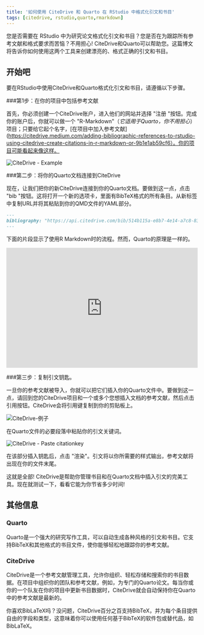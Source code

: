 ```yaml
---
title: '如何使用 CiteDrive 和 Quarto 在 RStudio 中格式化引文和书目'
tags: [citedrive, rstudio,quarto,rmarkdown]
---
```




您是否需要在 RStudio 中为研究论文格式化引文和书目？您是否在为跟踪所有参考文献和格式要求而苦恼？不用担心! CiteDrive和Quarto可以帮助您。这篇博文将告诉你如何使用这两个工具来创建漂亮的、格式正确的引文和书目。


<CiteDrive /> 

## 开始吧

要在RStudio中使用CiteDrive和Quarto格式化引文和书目，请遵循以下步骤。


###第1步：在你的项目中包括参考文献

首先，你必须创建一个CiteDrive账户，进入他们的网站并选择 "注册 "按钮。完成你的账户后，你就可以做一个 "R-Markdown"（*它适用于Quarto，你不用担心*）项目；只要给它起个名字，[在项目中加入参考文献](https://citedrive.medium.com/adding-bibliographic-references-to-rstudio-using-citedrive-create-citations-in-r-markdown-or-9b1e1ab59cf6）。你的项目可能看起来像这样。

![CiteDrive - Example](@assets/images/tutorial/citedrive_project_example.png)

###第二步：将你的Quarto文档连接到CiteDrive

现在，让我们把你的新CiteDrive连接到你的Quarto文档。要做到这一点，点击 "bib "按钮。这将打开一个新的选项卡，里面有BibTeX格式的所有条目。从新标签中复制URL并将其粘贴到你的QMD文件的YAML部分。


````md
---
bibliography: "https://api.citedrive.com/bib/514b115a-e8b7-4e14-a7c8-83e88337ad12/references.bib?x=eyJpZCI6ICI1MTRiFTE1YS1lOGI3LTRlMTQtYTdjOC04M2U4ODMzN2FkMTIiLCAidXNlciI6ICI5NzgiLCAic2lnbmF0dXJlIjogIjBkZDgzNGM1NDg2YzE2MTRhYTUzZDAyNmI1YjFhZjgxNTg3ODc4NDQ3Yzk1ODQ1ZWI2ZTA5UTQ5YTFlNDdlMGIifQ==.bib"
---
````

下面的片段显示了使用R Markdown时的流程。然而，Quarto的原理是一样的。

<iframe width="100%" height="315" src="https://www.youtube.com/embed/7ON96F0GD-Y" title="YouTube" frameborder="0" allow="accelerometer; autoplay; clipboard-write; encrypted-media; gyroscope; picture-in-picture" allowfullscreen></iframe>

###第三步：复制引文钥匙。

一旦你的参考文献被导入，你就可以把它们插入你的Quarto文件中。要做到这一点，请回到您的CiteDrive项目和一个或多个您想插入文档的参考文献，然后点击引用按钮。CiteDrive会将引用键复制到你的剪贴板上。

![CiteDrive-例子](@assets/images/tutorial/citedrive_copy_citation.gif)

在Quarto文件的必要段落中粘贴你的引文关键词。

![CiteDrive - Paste citationkey](@assets/images/tutorial/citedrive_paste_citation_rstudio.gif)


在该部分插入钥匙后，点击 "渲染"。引文将以你所需要的样式输出，参考文献将出现在你的文件末尾。

这就是全部! CiteDrive是帮助你管理书目和在Quarto文档中插入引文的完美工具。现在就测试一下，看看它能为你节省多少时间!

## 其他信息

### Quarto
Quarto是一个强大的研究写作工具，可以自动生成各种风格的引文和书目。它支持BibTeX和其他格式的书目文件，使你能够轻松地跟踪你的参考文献。


### CiteDrive
CiteDrive是一个参考文献管理工具，允许你组织、轻松存储和搜索你的书目数据。在项目中组织你的团队和参考文献，例如，为专门的Quarto论文。每当你或你的一个队友在你的项目中更新书目数据时，CiteDrive就会自动保持你在Quarto中的参考文献是最新的。

你喜欢BibLaTeX吗？没问题，CiteDrive百分之百支持BibTeX，并为每个条目提供自由的字段和类型，这意味着你可以使用任何基于BibTeX的软件包或替代品，如BibLaTeX。